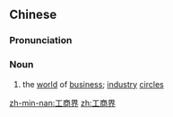 ==Chinese==
{{zh-forms|type=21}}

===Pronunciation===
{{zh-pron
|m=gōngshāngjiè
|c=gung1 soeng1 gaai3
|mn=kang-siong-kài
|cat=n
}}

===Noun===
{{zh-noun}}

# the [[world]] of [[business]]; [[industry]] [[circle]]s

[[zh-min-nan:工商界]]
[[zh:工商界]]